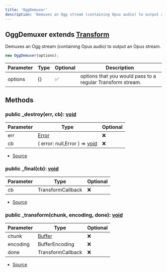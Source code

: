 ```yaml
---
title: 'OggDemuxer'
description: 'Demuxes an Ogg stream (containing Opus audio) to output an Opus stream.'
---
```


## OggDemuxer extends [Transform](https://nodejs.org/dist/latest/docs/api/stream.html#stream_class_stream_transform)

Demuxes an Ogg stream (containing Opus audio) to output an Opus stream.

```typescript
new OggDemuxer(options);
```

| Parameter | Type | Optional | Description                                                |
| --------- | ---- | -------- | ---------------------------------------------------------- |
| options   | \{}  | ✅       | options that you would pass to a regular Transform stream. |

## Methods

### public \_destroy(err, cb): [void](https://developer.mozilla.org/en-US/docs/Web/JavaScript/Reference/Global_Objects/undefined)

| Parameter | Type                                                                                                                        | Optional |
| --------- | --------------------------------------------------------------------------------------------------------------------------- | -------- |
| err       | [Error](https://developer.mozilla.org/en-US/docs/Web/JavaScript/Reference/Global_Objects/Error)                             | ❌       |
| cb        | ( error: null,Error ) => [void](https://developer.mozilla.org/en-US/docs/Web/JavaScript/Reference/Global_Objects/undefined) | ❌       |

- [Source](https://github.com/androz2091/discord-player/blob/ce04b3f4c6671029ce4d4aa9090e56ac7e7f5666/packages/opus/src/OggDemuxer.ts#L115)

### public \_final(cb): [void](https://developer.mozilla.org/en-US/docs/Web/JavaScript/Reference/Global_Objects/undefined)

| Parameter | Type              | Optional |
| --------- | ----------------- | -------- |
| cb        | TransformCallback | ❌       |

- [Source](https://github.com/androz2091/discord-player/blob/ce04b3f4c6671029ce4d4aa9090e56ac7e7f5666/packages/opus/src/OggDemuxer.ts#L120)

### public \_transform(chunk, encoding, done): [void](https://developer.mozilla.org/en-US/docs/Web/JavaScript/Reference/Global_Objects/undefined)

| Parameter | Type                                                                              | Optional |
| --------- | --------------------------------------------------------------------------------- | -------- |
| chunk     | [Buffer](https://nodejs.org/dist/latest/docs/api/buffer.html#buffer_class_buffer) | ❌       |
| encoding  | BufferEncoding                                                                    | ❌       |
| done      | TransformCallback                                                                 | ❌       |

- [Source](https://github.com/androz2091/discord-player/blob/ce04b3f4c6671029ce4d4aa9090e56ac7e7f5666/packages/opus/src/OggDemuxer.ts#L33)
